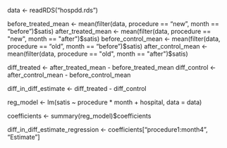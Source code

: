 

data <- readRDS("hospdd.rds")


before_treated_mean <- mean(filter(data, procedure == "new", month == "before")$satis)
after_treated_mean <- mean(filter(data, procedure == "new", month == "after")$satis)
before_control_mean <- mean(filter(data, procedure == "old", month == "before")$satis)
after_control_mean <- mean(filter(data, procedure == "old", month == "after")$satis)


diff_treated <- after_treated_mean - before_treated_mean
diff_control <- after_control_mean - before_control_mean


diff_in_diff_estimate <- diff_treated - diff_control


reg_model <- lm(satis ~ procedure * month + hospital, data = data)


coefficients <- summary(reg_model)$coefficients


diff_in_diff_estimate_regression <- coefficients["procedure1:month4", "Estimate"]


